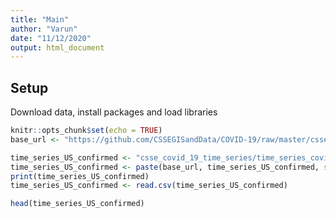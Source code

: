 ```yaml
---
title: "Main"
author: "Varun"
date: "11/12/2020"
output: html_document
---
```


## Setup

Download data, install packages and load libraries

```r
knitr::opts_chunk$set(echo = TRUE)
base_url <- "https://github.com/CSSEGISandData/COVID-19/raw/master/csse_covid_19_data/"

time_series_US_confirmed <- "csse_covid_19_time_series/time_series_covid19_confirmed_US.csv"
time_series_US_confirmed <- paste(base_url, time_series_US_confirmed, sep = "")
print(time_series_US_confirmed)
time_series_US_confirmed <- read.csv(time_series_US_confirmed)

head(time_series_US_confirmed)
```
